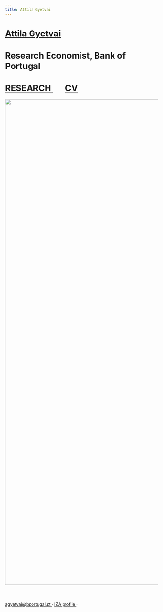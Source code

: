 ```yaml
---
title: Attila Gyetvai
---
```

<h1 class=name>   <a href="/" class=name> Attila Gyetvai </a> </h1>
<h1 class=affil>  Research Economist, Bank of Portugal </h1>
<h1 class=navbar> <a href="research" class=name> RESEARCH </a> &nbsp; &nbsp; &nbsp; <a href="CV_AttilaGyetvai.pdf" class=name> CV </a> </h1>

<center> <img src="photo.jpg" style="height: 40vh; margin-bottom: 40px"/> </center>

<p class=intro> <a href="mailto:agyetvai@bportugal.pt"> agyetvai@bportugal.pt </a> &#183; <a href="https://www.iza.org/people/affiliates/31081/attila-gyetvai"> IZA profile </a> &#183; <a href="pronounce" class=name> <img class="speaker" src="speaker.svg" width=15></a> </p>
